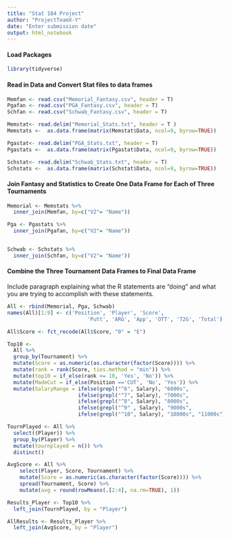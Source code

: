 ```yaml
---
title: "Stat 184 Project"
author: "ProjectTeamX-Y"
date: "Enter submission date"
output: html_notebook 
---
```




#### Load Packages
```r
library(tidyverse) 
```

#### Read in Data and Convert Stat files to data frames
```r
Memfan <- read.csv("Memorial_Fantasy.csv", header = T)
Pgafan <- read.csv("PGA_Fantasy.csv", header = T)
Schfan <- read.csv("Schwab_Fantasy.csv", header = T)

Memstat<- read.delim("Memorial_Stats.txt", header = T )
Memstats <-  as.data.frame(matrix(Memstat$Data, ncol=9, byrow=TRUE))

Pgastat<- read.delim("PGA_Stats.txt", header = T)
Pgastats <-  as.data.frame(matrix(Pgastat$Data, ncol=9, byrow=TRUE))

Schstat<- read.delim("Schwab_Stats.txt", header = T)
Schstats <-  as.data.frame(matrix(Schstat$Data, ncol=9, byrow=TRUE))
```

#### Join Fantasy and Statistics to Create One Data Frame for Each of Three Tournaments

```r
Memorial <- Memstats %>%
  inner_join(Memfan, by=c("V2"= "Name"))

Pga <- Pgastats %>%
  inner_join(Pgafan, by=c("V2"= "Name")) 


Schwab <- Schstats %>%
  inner_join(Schfan, by=c("V2"= "Name"))
```

#### Combine the Three Tournament Data Frames to Final Data Frame
Include paragraph explaining what the R statements are "doing" and what you are trying to accomplish with these statements.

```r
All <- rbind(Memorial, Pga, Schwab)
names(All)[1:9] <- c('Position', 'Player', 'Score', 
                          'Putt', 'ARG', 'App', 'OTT', 'T2G', 'Total')

All$Score <- fct_recode(All$Score, "0" = "E") 

Top10 <- 
  All %>%
  group_by(Tournament) %>%
  mutate(Score = as.numeric(as.character(factor(Score)))) %>%
  mutate(rank = rank(Score, ties.method = "min")) %>%
  mutate(top10 = if_else(rank <= 10, 'Yes', 'No')) %>%
  mutate(MadeCut = if_else(Position =='CUT', 'No', 'Yes')) %>%
  mutate(SalaryRange = ifelse(grepl("^6", Salary), "6000s",
                       ifelse(grepl("^7", Salary), "7000s",
                       ifelse(grepl("^8", Salary), "8000s",
                       ifelse(grepl("^9" , Salary), "9000s",
                       ifelse(grepl("^10", Salary), "10000s", "11000s"))))))

TournPlayed <- All %>%
  select((Player)) %>%
  group_by(Player) %>%
  mutate(tournplayed = n()) %>%
  distinct()

AvgScore <- All %>%
    select(Player, Score, Tournament) %>%
    mutate(Score = as.numeric(as.character(factor(Score)))) %>%
    spread(Tournament, Score) %>%
    mutate(avg = round(rowMeans(.[2:4], na.rm=TRUE), 1))

Results_Player <- Top10 %>%
  left_join(TournPlayed, by = "Player")

AllResults <- Results_Player %>%
  left_join(AvgScore, by = "Player")
```


